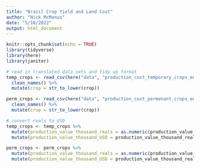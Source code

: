 ```yaml
---
title: "Brazil Crop Yield and Land Cost"
author: "Nick McManus"
date: "5/18/2022"
output: html_document
---
```


```r
knitr::opts_chunk$set(echo = TRUE)
library(tidyverse)
library(here)
library(janitor)
```


```r
# read in translated data sets and tidy up format
temp_crops <- read_csv(here("data", "production_cost_temporary_crops_eng.csv")) %>% 
  clean_names() %>% 
  mutate(crop = str_to_lower(crop))

perm_crops <- read_csv(here("data", "production_cost_permenant_crops_eng.csv")) %>% 
  clean_names() %>% 
  mutate(crop = str_to_lower(crop))
```


```r
# convert reals to USD
temp_crops <- temp_crops %>% 
  mutate(production_value_thousand_reals = as.numeric(production_value_thousand_reals)) %>% 
  mutate(production_value_thousand_USD = production_value_thousand_reals / 5.156)

perm_crops <- perm_crops %>% 
  mutate(production_value_thousand_reals = as.numeric(production_value_thousand_reals)) %>% 
  mutate(production_value_thousand_USD = production_value_thousand_reals / 5.156)
```


